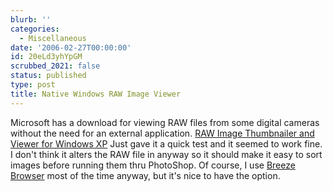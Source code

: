 ```yaml
---
blurb: ''
categories:
  - Miscellaneous
date: '2006-02-27T00:00:00'
id: 20eLd3yhYpGM
scrubbed_2021: false
status: published
type: post
title: Native Windows RAW Image Viewer
---
```


Microsoft has a download for viewing RAW files from some digital
cameras without the need for an external application.
[RAW Image Thumbnailer and Viewer for Windows XP](http://www.microsoft.com/downloads/details.aspx?FamilyID=d48e808e-b10d-4ce4-a141-5866fd4a3286&DisplayLang=en)
Just gave it a quick test and it seemed to work fine. I don't think
it alters the RAW file in anyway so it should make it easy to sort
images before running them thru PhotoShop. Of course, I use
[Breeze Browser](http://www.breezesys.com/BreezeBrowser/index.htm)
most of the time anyway, but it's nice to have the option.
